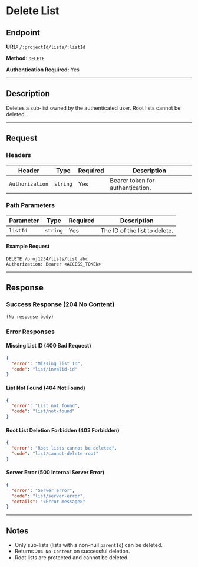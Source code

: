 # Delete List

## Endpoint

**URL:** `/:projectId/lists/:listId`

**Method:** `DELETE`

**Authentication Required:** Yes

---

## Description

Deletes a sub-list owned by the authenticated user. Root lists cannot be deleted.

---

## Request

### Headers

| Header          | Type     | Required | Description                      |
| --------------- | -------- | -------- | -------------------------------- |
| `Authorization` | `string` | Yes      | Bearer token for authentication. |

### Path Parameters

| Parameter | Type     | Required | Description                   |
| --------- | -------- | -------- | ----------------------------- |
| `listId`  | `string` | Yes      | The ID of the list to delete. |

#### Example Request

```http
DELETE /proj1234/lists/list_abc
Authorization: Bearer <ACCESS_TOKEN>
```

---

## Response

### Success Response (204 No Content)

```
(No response body)
```

### Error Responses

#### Missing List ID (400 Bad Request)

```json
{
  "error": "Missing list ID",
  "code": "list/invalid-id"
}
```

#### List Not Found (404 Not Found)

```json
{
  "error": "List not found",
  "code": "list/not-found"
}
```

#### Root List Deletion Forbidden (403 Forbidden)

```json
{
  "error": "Root lists cannot be deleted",
  "code": "list/cannot-delete-root"
}
```

#### Server Error (500 Internal Server Error)

```json
{
  "error": "Server error",
  "code": "list/server-error",
  "details": "<Error message>"
}
```

---

## Notes

- Only sub-lists (lists with a non-null `parentId`) can be deleted.
- Returns `204 No Content` on successful deletion.
- Root lists are protected and cannot be deleted.
